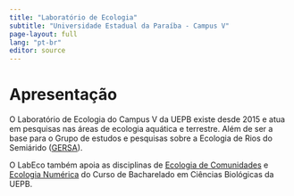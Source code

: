 ```yaml
---
title: "Laboratório de Ecologia"
subtitle: "Universidade Estadual da Paraíba - Campus V"
page-layout: full
lang: "pt-br"
editor: source
---
```

# Apresentação

O Laboratório de Ecologia do  Campus V da UEPB existe desde 2015 e atua em pesquisas nas áreas de ecologia aquática e terrestre. Além de ser a base para o Grupo de estudos e pesquisas sobre a Ecologia de Rios do Semiárido ([GERSA](content/gersa.qmd)).

O LabEco  também apoia as disciplinas de [Ecologia de Comunidades](https://elviomedeiros.github.io/ecologiacomunidades) e [Ecologia Numérica](https://elviomedeiros.github.io/ecologianumerica/) do Curso de Bacharelado em Ciências Biológicas da UEPB.